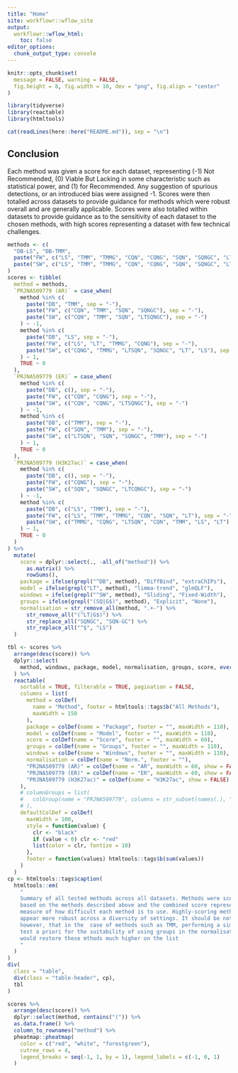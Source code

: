 ```yaml
---
title: "Home"
site: workflowr::wflow_site
output:
  workflowr::wflow_html:
    toc: false
editor_options:
  chunk_output_type: console
---
```


```r
knitr::opts_chunk$set(
  message = FALSE, warning = FALSE,
  fig.height = 8, fig.width = 10, dev = "png", fig.align = "center"
)
```

```r
library(tidyverse)
library(reactable)
library(htmltools)
```


```r
cat(readLines(here::here("README.md")), sep = "\n")
```


## Conclusion

Each method was given a score for each dataset, representing (-1) Not Recommended, (0) Viable But Lacking in some characteristic such as statistical power, and (1) for Recommended.
Any suggestion of spurious detections, or an introduced bias were assigned -1.
Scores were then totalled across datasets to provide guidance for methods which were robust overall and are generally applicable.
Scores were also totalled within datasets to provide guidance as to the sensitivity of each dataset to the chosen methods, with high scores representing a dataset with few technical challenges.

```r
methods <- c(
  "DB-LS", "DB-TMM", 
  paste("FW", c("LS", "TMM", "TMMG", "CQN", "CQNG", "SQN", "SQNGC", "LT"), sep = "-"),
  paste("SW", c("LS", "TMM", "TMMG", "CQN", "CQNG", "SQN", "SQNGC", "LT", "LTSQN", "LTSQNGC"), sep = "-")
)
scores <- tibble(
  method = methods,
  `PRJNA509779 (AR)` = case_when(
    method %in% c(
      paste("DB", "TMM", sep = "-"), 
      paste("FW", c("CQN", "TMM", "SQN", "SQNGC"), sep = "-"),
      paste("SW", c("CQN", "TMM", "SQN", "LTSQNGC"), sep = "-")
    ) ~ -1,
    method %in% c(
      paste("DB", "LS", sep = "-"), 
      paste("FW", c("LS", "LT", "TMMG", "CQNG"), sep = "-"),
      paste("SW", c("CQNG", "TMMG", "LTSQN", "SQNGC", "LT", "LS"), sep = "-")
    ) ~ 1,
    TRUE ~ 0
  ),
  `PRJNA509779 (ER)` = case_when(
    method %in% c(
      paste("DB", c(), sep = "-"),
      paste("FW", c("CQN", "CQNG"), sep = "-"),
      paste("SW", c("CQN", "CQNG", "LTSQNGC"), sep = "-")
    ) ~ -1,
    method %in% c(
      paste("DB", c("TMM"), sep = "-"), 
      paste("FW", c("SQN", "TMM"), sep = "-"),
      paste("SW", c("LTSQN", "SQN", "SQNGC", "TMM"), sep = "-")
    ) ~ 1,
    TRUE ~ 0
  ),
  `PRJNA509779 (H3K27ac)` = case_when(
    method %in% c(
      paste("DB", c(), sep = "-"),
      paste("FW", c("CQNG"), sep = "-"),
      paste("SW", c("SQN", "SQNGC", "LTCQNGC"), sep = "-")
    ) ~ -1,
    method %in% c(
      paste("DB", c("LS", "TMM"), sep = "-"), 
      paste("FW", c("LS", "TMM", "TMMG", "CQN", "SQN", "LT"), sep = "-"),
      paste("SW", c("TMMG", "CQNG", "LTSQN", "CQN", "TMM", "LS", "LT"), sep = "-")
    ) ~ 1,
    TRUE ~ 0
  )
) %>% 
  mutate(
    score = dplyr::select(., -all_of("method")) %>% 
      as.matrix() %>% 
      rowSums(),
    package = ifelse(grepl("^DB", method), "DiffBind", "extraChIPs"),
    model = ifelse(grepl("LT", method), "limma-trend", "glmQLF"),
    windows = ifelse(grepl("^SW", method), "Sliding", "Fixed-Width"),
    groups = ifelse(grepl("(SQ|G$)", method), "Explicit", "None"),
    normalisation = str_remove_all(method, ".+-") %>% 
      str_remove_all("(^LT|G$)") %>% 
      str_replace_all("SQNGC", "SQN-GC") %>% 
      str_replace_all("^$", "LS")
  )
```

```r
tbl <- scores %>% 
  arrange(desc(score)) %>% 
  dplyr::select(
    method, windows, package, model, normalisation, groups, score, everything()
  ) %>% 
  reactable(
    sortable = TRUE, filterable = TRUE, pagination = FALSE,
    columns = list(
      method = colDef(
        name = "Method", footer = htmltools::tags$b("All Methods"), 
        maxWidth = 150
      ),
      package = colDef(name = "Package", footer = "", maxWidth = 110),
      model = colDef(name = "Model", footer = "", maxWidth = 110),
      score = colDef(name = "Score", footer = "", maxWidth = 60),
      groups = colDef(name = "Groups", footer = "", maxWidth = 110),
      windows = colDef(name = "Windows", footer = "", maxWidth = 110),
      normalisation = colDef(name = "Norm.", footer = ""),
      "PRJNA509779 (AR)" = colDef(name = "AR", maxWidth = 60, show = FALSE),
      "PRJNA509779 (ER)" = colDef(name = "ER", maxWidth = 60, show = FALSE),
      "PRJNA509779 (H3K27ac)" = colDef(name = "H3K27ac", show = FALSE)
    ),
    # columnGroups = list(
    #   colGroup(name = "PRJNA509779", columns = str_subset(names(.), "PRJNA509779"))
    # ),
    defaultColDef = colDef(
      maxWidth = 100, 
      style = function(value) {
        clr <- "black"
        if (value < 0) clr <- "red"
        list(color = clr, fontize = 10)
      },
      footer = function(values) htmltools::tags$b(sum(values))
    )
  )
cp <- htmltools::tags$caption(
  htmltools::em(
    "
    Summary of all tested methods across all datasets. Methods were scored 
    based on the methods described above and the combined score represents a
    measure of how difficult each method is to use. Highly-scoring methods 
    appear more robust across a diversity of settings. It should be noted,
    however, that in the  case of methods such as TMM, performing a simple
    test a priori for the suitability of using groups in the normalisation, 
    would restore these mthods much higher on the list
    "
  )
)
div(
  class = "table",
  div(class = "table-header", cp),
  tbl
)
```

```r
scores %>% 
  arrange(desc(score)) %>% 
  dplyr::select(method, contains("(")) %>% 
  as.data.frame() %>% 
  column_to_rownames("method") %>% 
  pheatmap::pheatmap(
    color = c("red", "white", "forestgreen"), 
    cutree_rows = 4,
    legend_breaks = seq(-1, 1, by = 1), legend_labels = c(-1, 0, 1)
  )
```

